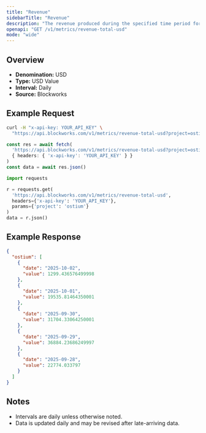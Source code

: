 ```yaml
---
title: "Revenue"
sidebarTitle: "Revenue"
description: "The revenue produced during the specified time period for given project."
openapi: "GET /v1/metrics/revenue-total-usd"
mode: "wide"
---
```


## Overview

- **Denomination:** USD
- **Type:** USD Value
- **Interval:** Daily
- **Source:** Blockworks

## Example Request

<CodeGroup>

```bash cURL
curl -H "x-api-key: YOUR_API_KEY" \
  "https://api.blockworks.com/v1/metrics/revenue-total-usd?project=ostium"
```

```typescript TypeScript
const res = await fetch(
  'https://api.blockworks.com/v1/metrics/revenue-total-usd?project=ostium',
  { headers: { 'x-api-key': 'YOUR_API_KEY' } }
)
const data = await res.json()
```

```python Python
import requests

r = requests.get(
  'https://api.blockworks.com/v1/metrics/revenue-total-usd',
  headers={'x-api-key': 'YOUR_API_KEY'},
  params={'project': 'ostium'}
)
data = r.json()
```

</CodeGroup>

## Example Response

```json
{
  "ostium": [
    {
      "date": "2025-10-02",
      "value": 1299.436576499998
    },
    {
      "date": "2025-10-01",
      "value": 19535.81464350001
    },
    {
      "date": "2025-09-30",
      "value": 31704.33064250001
    },
    {
      "date": "2025-09-29",
      "value": 36884.23686249997
    },
    {
      "date": "2025-09-28",
      "value": 22774.033797
    }
  ]
}
```

## Notes
- Intervals are daily unless otherwise noted.
- Data is updated daily and may be revised after late-arriving data.